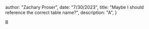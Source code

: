 



  author: "Zachary Proser",
  date: "7/30/2023",
  title: "Maybe I should reference the correct table name?",
  description: "A", 
 }

  
 B    
  

